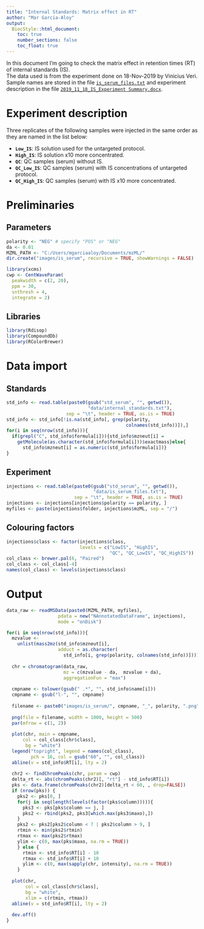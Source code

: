 ```yaml
---
title: "Internal Standards: Matrix effect in RT"
author: "Mar Garcia-Aloy"
output: 
  BiocStyle::html_document:
    toc: true
    number_sections: false
    toc_float: true
---
```


In this document I'm going to check the matrix effect in retention times (RT) of internal standards (IS).  
The data used is from the experiment done on 18-Nov-2019 by Vinicius Veri. Sample names are stored in the file
[`is_serum_files.txt`](data/is_serum_files.txt) and experiment description in the file
[`2019_11_18_IS_Experiment Summary.docx`](data/experiment_description/2019_11_18_IS_Experiment Summary.docx).    

# Experiment description
Three replicates of the following samples were injected in the same order as they are named in the list below:  
  
- **`Low_IS`**: IS solution used for the untargeted protocol.     
- **`High_IS`**: IS solution x10 more concentrated.  
- **`QC`**: QC samples (serum) without IS.  
- **`QC_Low_IS`**: QC samples (serum) with IS concentrations of untargeted protocol.  
- **`QC_High_IS`**: QC samples (serum) with IS x10 more concentrated.  

# Preliminaries
## Parameters
```r
polarity <- "NEG" # specify "POS" or "NEG"
da <- 0.01
MZML_PATH <- "C:/Users/mgarciaaloy/Documents/mzML/"
dir.create("images/is_serum", recursive = TRUE, showWarnings = FALSE)

library(xcms)
cwp <- CentWaveParam(
  peakwidth = c(2, 20), 
  ppm = 30, 
  snthresh = 4,
  integrate = 2)
```

## Libraries
```r
library(Rdisop)
library(CompoundDb)
library(RColorBrewer)
```

# Data import
## Standards
```r
std_info <- read.table(paste0(gsub("std_serum", "", getwd()), 
                              "data/internal_standards.txt"),
                      sep = "\t", header = TRUE, as.is = TRUE)
std_info <- std_info[!is.na(std_info[, grep(polarity, 
                                            colnames(std_info))]),]
for(i in seq(nrow(std_info))){
  if(grepl("C", std_info$formula[i])){std_info$mzneut[i] = 
    getMolecule(as.character(std_info$formula[i]))$exactmass}else{
      std_info$mzneut[i] = as.numeric(std_info$formula[i])}
}
```

## Experiment
```r
injections <- read.table(paste0(gsub("std_serum", "", getwd()), 
                                "data/is_serum_files.txt"), 
                         sep = "\t", header = TRUE, as.is = TRUE)
injections <- injections[injections$polarity == polarity, ]
myfiles <- paste(injections$folder, injections$mzML, sep = "/") 
```

## Colouring factors
```r
injections$class <- factor(injections$class, 
                           levels = c("LowIS", "HighIS", 
                                      "QC", "QC_LowIS", "QC_HighIS"))
col_class <- brewer.pal(6, "Paired")
col_class <- col_class[-4]
names(col_class) <- levels(injections$class)
```

# Output
```r
data_raw <- readMSData(paste0(MZML_PATH, myfiles), 
                   pdata = new("NAnnotatedDataFrame", injections),
                   mode = "onDisk")

for(i in seq(nrow(std_info))){
  mzvalue <- 
    unlist(mass2mz(std_info$mzneut[i], 
                   adduct = as.character(
                     std_info[i, grep(polarity, colnames(std_info))])))
  
  chr = chromatogram(data_raw, 
                     mz = c(mzvalue - da,  mzvalue + da),
                     aggregationFun = "max")
  
  cmpname <- tolower(gsub(" .*", "", std_info$name[i]))
  cmpname <- gsub("l-", "", cmpname)
  
  filename <- paste0("images/is_serum/", cmpname, "_", polarity, ".png")
  
  png(file = filename, width = 1000, height = 500)
  par(mfrow = c(1, 2))
  
  plot(chr, main = cmpname,
      col = col_class[chr$class],
       bg = "white")
  legend("topright", legend = names(col_class), 
         pch = 16, col = gsub("60", "", col_class))
  abline(v = std_info$RT[i], lty = 2)
  
  chr2 <- findChromPeaks(chr, param = cwp)
  delta_rt <- abs(chromPeaks(chr2)[, "rt"] - std_info$RT[i])
  pks <- data.frame(chromPeaks(chr2)[delta_rt < 60, , drop=FALSE])
  if (nrow(pks)) {
    pks2 <- pks[0, ]
    for(j in seq(length(levels(factor(pks$column))))){
      pks3 <- pks[pks$column == j, ]
      pks2 <- rbind(pks2, pks3[which.max(pks3$maxo),])
    }
    pks2 <- pks2[pks2$column < 7 | pks2$column > 9, ]
    rtmin <- min(pks2$rtmin)
    rtmax <- max(pks2$rtmax)
    ylim <- c(0, max(pks$maxo, na.rm = TRUE))
    } else {
      rtmin <- std_info$RT[i] - 10
      rtmax <- std_info$RT[i] + 10
      ylim <- c(0, max(sapply(chr, intensity), na.rm = TRUE))
    }
  
  plot(chr, 
       col = col_class[chr$class],
       bg = "white",
       xlim = c(rtmin, rtmax))
  abline(v = std_info$RT[i], lty = 2)
  
  dev.off()
}
```

